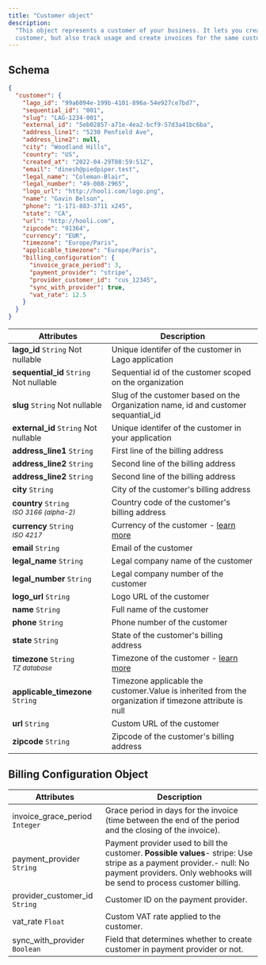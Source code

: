 ```yaml
---
title: "Customer object"
description:
  "This object represents a customer of your business. It lets you create a
  customer, but also track usage and create invoices for the same customer."
---
```


## Schema[](#schema "Direct link to heading")

```json
{
  "customer": {
    "lago_id": "99a6094e-199b-4101-896a-54e927ce7bd7",
    "sequential_id": "001",
    "slug": "LAG-1234-001",
    "external_id": "5eb02857-a71e-4ea2-bcf9-57d3a41bc6ba",
    "address_line1": "5230 Penfield Ave",
    "address_line2": null,
    "city": "Woodland Hills",
    "country": "US",
    "created_at": "2022-04-29T08:59:51Z",
    "email": "dinesh@piedpiper.test",
    "legal_name": "Coleman-Blair",
    "legal_number": "49-008-2965",
    "logo_url": "http://hooli.com/logo.png",
    "name": "Gavin Belson",
    "phone": "1-171-883-3711 x245",
    "state": "CA",
    "url": "http://hooli.com",
    "zipcode": "91364",
    "currency": "EUR",
    "timezone": "Europe/Paris",
    "applicable_timezone": "Europe/Paris",
    "billing_configuration": {
      "invoice_grace_period": 3,
      "payment_provider": "stripe",
      "provider_customer_id": "cus_12345",
      "sync_with_provider": true,
      "vat_rate": 12.5
    }
  }
}
```

| Attributes                                                 | Description                                                                                             |
| ---------------------------------------------------------- | ------------------------------------------------------------------------------------------------------- |
| **lago_id** `String` Not nullable                          | Unique identifer of the customer in Lago application                                                    |
| **sequential_id** `String` Not nullable                    | Sequential id of the customer scoped on the organization                                                |
| **slug** `String` Not nullable                             | Slug of the customer based on the Organization name, id and customer sequantial_id                      |
| **external_id** `String` Not nullable                      | Unique identifer of the customer in your application                                                    |
| **address_line1** `String`                                 | First line of the billing address                                                                       |
| **address_line2** `String`                                 | Second line of the billing address                                                                      |
| **address_line2** `String`                                 | Second line of the billing address                                                                      |
| **city** `String`                                          | City of the customer's billing address                                                                  |
| **country** `String`<br /> <sub>_ISO 3166 (alpha-2)_</sub> | Country code of the customer's billing address                                                          |
| **currency** `String`<br /> <sub>_ISO 4217_</sub>          | Currency of the customer - [learn more](/api/resources/currencies)                                      |
| **email** `String`                                         | Email of the customer                                                                                   |
| **legal_name** `String`                                    | Legal company name of the customer                                                                      |
| **legal_number** `String`                                  | Legal company number of the customer                                                                    |
| **logo_url** `String`                                      | Logo URL of the customer                                                                                |
| **name** `String`                                          | Full name of the customer                                                                               |
| **phone** `String`                                         | Phone number of the customer                                                                            |
| **state** `String`                                         | State of the customer's billing address                                                                 |
| **timezone** `String`<br /> <sub>_TZ database_</sub>       | Timezone of the customer - [learn more](/api/resources/timezones)                                       |
| **applicable_timezone** `String`                           | Timezone applicable the customer.Value is inherited from the organization if timezone attribute is null |
| **url** `String`                                           | Custom URL of the customer                                                                              |
| **zipcode** `String`                                       | Zipcode of the customer's billing address                                                               |

## Billing Configuration Object[](#billing-configuration-object "Direct link to heading")

| Attributes                     | Description                                                                                                                                                                                       |
| ------------------------------ | ------------------------------------------------------------------------------------------------------------------------------------------------------------------------------------------------- |
| invoice_grace_period `Integer` | Grace period in days for the invoice (time between the end of the period and the closing of the invoice).                                                                                         |
| payment_provider `String`      | Payment provider used to bill the customer. **Possible values**\- stripe: Use stripe as a payment provider.\- null: No payment providers. Only webhooks will be send to process customer billing. |
| provider_customer_id `String`  | Customer ID on the payment provider.                                                                                                                                                              |
| vat_rate `Float`               | Custom VAT rate applied to the customer.                                                                                                                                                          |
| sync_with_provider `Boolean`   | Field that determines whether to create customer in payment provider or not.                                                                                                                      |
